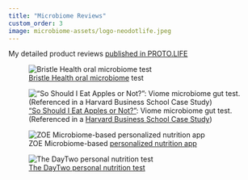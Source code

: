```yaml
---
title: "Microbiome Reviews"
custom_order: 3
image: microbiome-assets/logo-neodotlife.jpeg
---
```


My detailed product reviews [published in PROTO.LIFE](https://proto.life/author/richard-sprague/)



::: {layout-nrow="2"}




![[Bristle Health oral microbiome](https://neo.life/2022/09/its-now-possible-to-track-your-oral-microbiome/) test](https://images.weserv.nl/?url=images.weserv.nl/?url=neo.life/wp-content/uploads/2022/09/oral-microbiome-health-tracking-quantitative-self.jpg&maxage=31d&output=webp&il&w=1390&q=86&output=webp&q=90&w=1390)

![["So Should I Eat Apples or Not?"](https://medium.com/neodotlife/review-of-viome-f024423a3d3a): Viome microbiome gut test. (Referenced in a [Harvard Business School Case Study](http://hbr.org/product/DayTwo--Going-to-Market-w/an/519010-PDF-ENG))](https://wsrv.nl/?url=https://proto.life/wp-content/uploads/2018/02/1G_-gVv5PAU91ew2Aeg61Tg.jpeg&w=1390&output=webp&ttl=356d)

![ZOE Microbiome-based [personalized nutrition app](https://neo.life/2020/10/let-your-gut-be-your-guide/)](https://proto.life/wp-content/uploads/2020/10/michael-hoeweler-neo-life-zoe-large-scaled.jpg)

![[The DayTwo personal nutrition test](https://proto.life/2017/11/when-a-double-chocolate-brownie-is-better-for-you-than-quinoa/)](https://wsrv.nl/?url=https://proto.life/wp-content/uploads/2017/11/1D-itiGNZYQ4qhe7oElO78w.jpeg&w=1390&output=webp&ttl=356d)

:::
